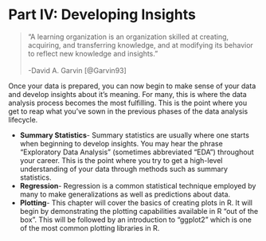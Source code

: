 # Part IV: Developing Insights

> "A learning organization is an organization skilled at creating, acquiring, and transferring knowledge, and at modifying its behavior to reflect new knowledge and insights."  <br><br> -David A. Garvin [@Garvin93]

Once your data is prepared, you can now begin to make sense of your data and develop insights about it’s meaning. For many, this is where the data analysis process becomes the most fulfilling. This is the point where you get to reap what you've sown in the previous phases of the data analysis lifecycle.

- **Summary Statistics**- Summary statistics are usually where one starts when beginning to develop insights. You may hear the phrase "Exploratory Data Analysis" (sometimes abbreviated "EDA") throughout your career. This is the point where you try to get a high-level understanding of your data through methods such as summary statistics.
- **Regression**- Regression is a common statistical technique employed by many to make generalizations as well as predictions about data.
- **Plotting**- This chapter will cover the basics of creating plots in R. It will begin by demonstrating the plotting capabilities available in R "out of the box". This will be followed by an introduction to "ggplot2" which is one of the most common plotting libraries in R.